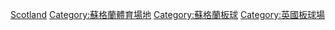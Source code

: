 [[Category:各國板球場|Scotland]]
[[Category:蘇格蘭體育場地|Category:蘇格蘭體育場地]]
[[Category:蘇格蘭板球|Category:蘇格蘭板球]]
[[Category:英國板球場|Category:英國板球場]]